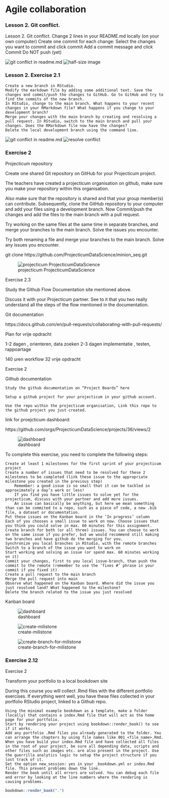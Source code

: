 # Agile collaboration

<h3>
Lesson 2. Git conflict. </h3>

<div class="gray"> 

Lesson 2. Git conflict.
    Change 2 lines in your README.md locally (on your own computer)
    Create one commit for each change:
        Select the changes you want to commit and click commit
        Add a commit message and click Commit
    Do NOT push (yet)


</div>

 ![git conflict in readme.md](images/img_conflict.png)
  ![half-size image](images/resolve_conflict.png)
  
  
<h3>
Lesson 2. Exercise 2.1 </h3>
  
 <div class="gray"> 

    Create a new branch in RStudio.
    Modify the markdown file by adding some additional text. Save the changes and commit/push the changes to GitHub. Go to GitHub and try to find the commits of the new branch.
    In RStudio, change to the main branch. What happens to your recent changes in your RMarkdown file? What happens if you change to your development branch?
    Merge your changes with the main branch by creating and resolving a pull request. In RStudio, switch to the main branch and pull your changes. Does the RMarkdown file now have the changes?
    Delete the local development branch using the command line.

</div>

 ![git conflict in readme.md](images/create_new_branch.png)
  ![resolve conflict](images/new_branch.png)
  
  
  
<h3> Exercise 2  </h3>

<div class="gray">  Projecticum repository

Create one shared Git repository on GitHub for your Projecticum project.

The teachers have created a projecticum organisation on github, make sure you make your repository within this organisation.

Also make sure that the repository is shared and that your group member(s) can contribute. Subsequently, clone the GitHub repository to your computer and add your files using a development branch. Now Commit/push the changes and add the files to the main branch with a pull request.

Try working on the same files at the same time in separate branches, and merge your branches to the main branch. Solve the issues you encounter.

Try both renaming a file and merge your branches to the main branch. Solve any issues you encounter.

</div>

git clone https://github.com/ProjecticumDataScience/minion_seq.git


  ![projecticum  ProjecticumDataScience](images/minion_seq.png)
  
  
  <div class="gray">
Exercise 2.3

Study the Github Flow Documentation site mentioned above.

Discuss it with your Projecticum partner. See to it that you two really understand all the steps of the flow mentioned in the documentation.

<div>

Git documentation

https://docs.github.com/en/pull-requests/collaborating-with-pull-requests/



Plan  for vrije opdracht 

 1-2  dagen , orienteren, data zoeken
 2-3  dagen implementatie , testen, rappoartage

 140 uren workflow
 32  vrije opdracht
 
 
<div class="gray">

Exercise 2

Github documentation

    Study the github documentation on “Project Boards” here

    Setup a github project for your projecticum in your github account.

    Use the repo within the projecticum organisation, Link this repo to the github project you just created.


</div>


link for proejcticum dashboard:

https://github.com/orgs/ProjecticumDataScience/projects/36/views/2


  ![dashboard](images/dashboard.png)


<div class="gray">

To complete this exercise, you need to complete the following steps:

    Create at least 1 milestones for the first sprint of your projecticum project
    Create a number of issues that need to be resolved for these 2 milestones to be completed (link these issue to the appropriate milestone you created in the previous step)
        Remember: a good issue is so small that it can be tackled in approximately a day’s work or less!
        If you find you have little issues to solve yet for the projecticum, discuss with your partner and add more issues.
        An issue can basically be anything, but here we mean something than can be commited to a repo, such as a piece of code, a new .bib file, a dataset or documentation.
    Put these issues on the Kanban board in the ‘In progress’ column
    Each of you chooses a small issue to work on now. Choose issues that you think you could solve in max. 60 minutes for this assignment.
    Create branch for both (or all three) issues. You can choose to work on the same issue if you prefer, but we would recommend still making two branches and have github do the merging for you.
    Synchronize you local branches in RStudio, with the remote branches
    Switch to a branch of the issue you want to work on
    Start working and solving an issue (or spend max. 60 minutes working on it)
    Commit your changes, first to you local issue-branch, than push the commit to the remote (remember to use the ‘fixes #’ phrase in your commit if you fixed it)
    Create a pull request to the main branch
    Merge the pull request into main
    Observe what happened on the Kanban board. Where did the issue you just resolved land? What happened to the milestone?
    Delete the branch related to the issue you just resolved


</div>

Kanban board

![dashboard](images/dashboard.png)


![create-milistone](images/test_milistone.png.png)

![create-branch-for-milistone](images/git_checkout_milistone.png)

<h3>  Exercise 2.12 </h3>

<div class="gray">

Exercise 2

Transform your portfolio to a local bookdown site

During this course you will collect .Rmd files with the different portfolio exercises. If everything went well, you have these files collected in your portfolio RStudio project, linked to a Github repo.

    Using the minimal example bookdown as a template, make a folder (locally) that contains a index.Rmd file that will act as the home page for your portfolio.
    Start by rendering your project using bookdown::render_book() to see if it works.
    Add any portfolio .Rmd files you already generated to the folder. You can arrange the chapters by using file names like 001_<file_name>.Rmd.
    When you have build your index.Rmd file and have collected all files in the root of your project, be sure all depending data, scripts and other files such as images etc. are also present in the project. Use the guerrilla analytics logic to setup the project structure if you lost track of it.
    Set the option new_session: yes in your _bookdown.yml or index.Rmd file. This prevent problems down the line.
    Render the book until all errors are solved. You can debug each file and error by looking at the line numbers where the rendering is causing problems.

</div>


```r
bookdown::render_book(".")
```


  